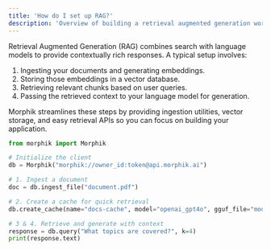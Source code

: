 ```yaml
---
title: 'How do I set up RAG?'
description: 'Overview of building a retrieval augmented generation workflow'
---
```


Retrieval Augmented Generation (RAG) combines search with language models to provide contextually rich responses. A typical setup involves:

1. Ingesting your documents and generating embeddings.
2. Storing those embeddings in a vector database.
3. Retrieving relevant chunks based on user queries.
4. Passing the retrieved context to your language model for generation.

Morphik streamlines these steps by providing ingestion utilities, vector storage, and easy retrieval APIs so you can focus on building your application.

```python
from morphik import Morphik

# Initialize the client
db = Morphik("morphik://owner_id:token@api.morphik.ai")

# 1. Ingest a document
doc = db.ingest_file("document.pdf")

# 2. Create a cache for quick retrieval
db.create_cache(name="docs-cache", model="openai_gpt4o", gguf_file="model.gguf", docs=[doc.id])

# 3 & 4. Retrieve and generate with context
response = db.query("What topics are covered?", k=4)
print(response.text)
```
